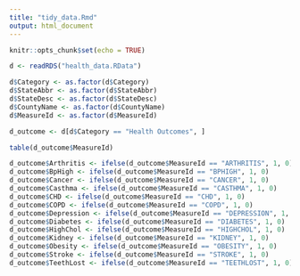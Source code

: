 ```yaml
---
title: "tidy_data.Rmd"
output: html_document
---
```


```r
knitr::opts_chunk$set(echo = TRUE)
```


```r
d <- readRDS("health_data.RData")
```

```r
d$Category <- as.factor(d$Category)
d$StateAbbr <- as.factor(d$StateAbbr)
d$StateDesc <- as.factor(d$StateDesc)
d$CountyName <- as.factor(d$CountyName)
d$MeasureId <- as.factor(d$MeasureId)
```

```r
d_outcome <- d[d$Category == "Health Outcomes", ]
```

```r
table(d_outcome$MeasureId)
```

```r
d_outcome$Arthritis <- ifelse(d_outcome$MeasureId == "ARTHRITIS", 1, 0)
d_outcome$BpHigh <- ifelse(d_outcome$MeasureId == "BPHIGH", 1, 0)
d_outcome$Cancer <- ifelse(d_outcome$MeasureId == "CANCER", 1, 0)
d_outcome$Casthma <- ifelse(d_outcome$MeasureId == "CASTHMA", 1, 0)
d_outcome$CHD <- ifelse(d_outcome$MeasureId == "CHD", 1, 0)
d_outcome$COPD <- ifelse(d_outcome$MeasureId == "COPD", 1, 0)
d_outcome$Depression <- ifelse(d_outcome$MeasureId == "DEPRESSION", 1, 0)
d_outcome$Diabetes <- ifelse(d_outcome$MeasureId == "DIABETES", 1, 0)
d_outcome$HighChol <- ifelse(d_outcome$MeasureId == "HIGHCHOL", 1, 0)
d_outcome$Kidney <- ifelse(d_outcome$MeasureId == "KIDNEY", 1, 0)
d_outcome$Obesity <- ifelse(d_outcome$MeasureId == "OBESITY", 1, 0)
d_outcome$Stroke <- ifelse(d_outcome$MeasureId == "STROKE", 1, 0)
d_outcome$TeethLost <- ifelse(d_outcome$MeasureId == "TEETHLOST", 1, 0)
```

